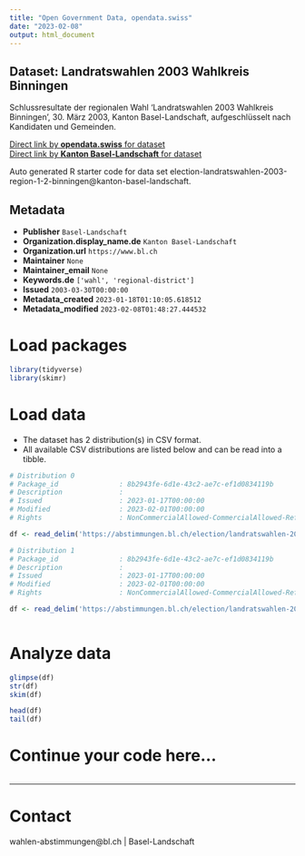 ```yaml
---
title: "Open Government Data, opendata.swiss"
date: "2023-02-08"
output: html_document
---
```


## Dataset: Landratswahlen 2003 Wahlkreis Binningen

Schlussresultate der regionalen Wahl 'Landratswahlen 2003 Wahlkreis Binningen', 30. März 2003, Kanton Basel-Landschaft, aufgeschlüsselt nach Kandidaten und Gemeinden.

[Direct link by **opendata.swiss** for dataset](https://opendata.swiss/de/dataset/landratswahlen-2003-wahlkreis-binningen)<br>
[Direct link by **Kanton Basel-Landschaft** for dataset](https://abstimmungen.bl.ch/election/landratswahlen-2003-region-1-2-binningen/data)

Auto generated R starter code for data set election-landratswahlen-2003-region-1-2-binningen@kanton-basel-landschaft.

## Metadata

- **Publisher** `Basel-Landschaft`
- **Organization.display_name.de** `Kanton Basel-Landschaft`
- **Organization.url** `https://www.bl.ch`
- **Maintainer** `None`
- **Maintainer_email** `None`
- **Keywords.de** `['wahl', 'regional-district']`
- **Issued** `2003-03-30T00:00:00`
- **Metadata_created** `2023-01-18T01:10:05.618512`
- **Metadata_modified** `2023-02-08T01:48:27.444532`


# Load packages

```r

library(tidyverse)
library(skimr)

```

# Load data

-   The dataset has 2 distribution(s) in CSV format.
-   All available CSV distributions are listed below and can be read into a tibble.

```r

# Distribution 0
# Package_id               : 8b2943fe-6d1e-43c2-ae7c-ef1d0834119b
# Description              : 
# Issued                   : 2023-01-17T00:00:00
# Modified                 : 2023-02-01T00:00:00
# Rights                   : NonCommercialAllowed-CommercialAllowed-ReferenceRequired

df <- read_delim('https://abstimmungen.bl.ch/election/landratswahlen-2003-region-1-2-binningen/data-parties-csv')

# Distribution 1
# Package_id               : 8b2943fe-6d1e-43c2-ae7c-ef1d0834119b
# Description              : 
# Issued                   : 2023-01-17T00:00:00
# Modified                 : 2023-02-01T00:00:00
# Rights                   : NonCommercialAllowed-CommercialAllowed-ReferenceRequired

df <- read_delim('https://abstimmungen.bl.ch/election/landratswahlen-2003-region-1-2-binningen/data-csv')



```

# Analyze data

```r

glimpse(df)
str(df)
skim(df)

head(df)
tail(df)

```

# Continue your code here...

```r

```

------------------------------------------------------------------------

# Contact

wahlen-abstimmungen@bl.ch | Basel-Landschaft
